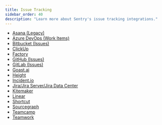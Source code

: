 ```yaml
---
title: Issue Tracking
sidebar_order: 40
description: "Learn more about Sentry's issue tracking integrations."
---
```


- [Asana (Legacy)](/organization/integrations/issue-tracking/asana/)
- [Azure DevOps (Work Items)](/organization/integrations/source-code-mgmt/azure-devops/)
- [Bitbucket (Issues)](/organization/integrations/source-code-mgmt/bitbucket/)
- [ClickUp](/organization/integrations/issue-tracking/clickup/)
- [Factory](/organization/integrations/issue-tracking/factory/)
- [GitHub (Issues)](/organization/integrations/source-code-mgmt/github/)
- [GitLab (Issues)](/organization/integrations/source-code-mgmt/gitlab/)
- [Goast.ai](/organization/integrations/issue-tracking/goast/)
- [Height](/organization/integrations/issue-tracking/height/)
- [Incident.io](/organization/integrations/issue-tracking/incidentio/)
- [Jira/Jira Server/Jira Data Center](/organization/integrations/issue-tracking/jira/)
- [Kitemaker](/organization/integrations/issue-tracking/kitemaker/)
- [Linear](/organization/integrations/issue-tracking/linear/)
- [Shortcut](/organization/integrations/issue-tracking/shortcut/)
- [Sourcegraph](/organization/integrations/issue-tracking/sourcegraph/)
- [Teamcamp](/organization/integrations/issue-tracking/teamcamp/)
- [Teamwork](/organization/integrations/issue-tracking/teamwork/)
